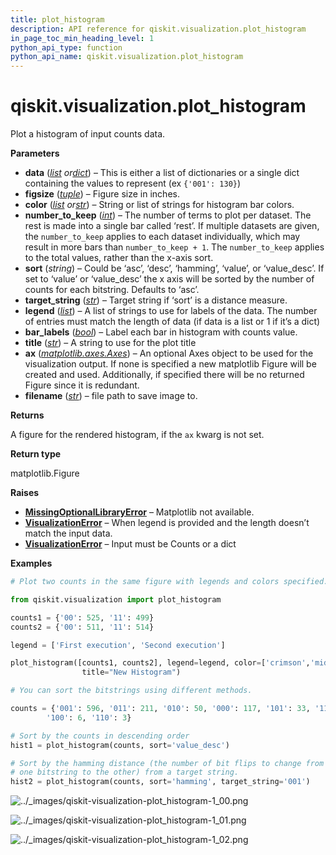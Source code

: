 ```yaml
---
title: plot_histogram
description: API reference for qiskit.visualization.plot_histogram
in_page_toc_min_heading_level: 1
python_api_type: function
python_api_name: qiskit.visualization.plot_histogram
---
```


<span id="qiskit-visualization-plot-histogram" />

# qiskit.visualization.plot\_histogram

<Function id="qiskit.visualization.plot_histogram" isDedicatedPage={true} github="https://github.com/Qiskit/qiskit/tree/main/qiskit/visualization/counts_visualization.py#L59-L162" signature="qiskit.visualization.plot_histogram(data, figsize=None, color=None, number_to_keep=None, sort='asc', target_string=None, legend=None, bar_labels=True, title=None, ax=None, filename=None)">
  Plot a histogram of input counts data.

  **Parameters**

  *   **data** ([*list*](https://docs.python.org/3/library/stdtypes.html#list "(in Python v3.12)")  *or*[*dict*](https://docs.python.org/3/library/stdtypes.html#dict "(in Python v3.12)")) – This is either a list of dictionaries or a single dict containing the values to represent (ex `{'001': 130}`)
  *   **figsize** ([*tuple*](https://docs.python.org/3/library/stdtypes.html#tuple "(in Python v3.12)")) – Figure size in inches.
  *   **color** ([*list*](https://docs.python.org/3/library/stdtypes.html#list "(in Python v3.12)")  *or*[*str*](https://docs.python.org/3/library/stdtypes.html#str "(in Python v3.12)")) – String or list of strings for histogram bar colors.
  *   **number\_to\_keep** ([*int*](https://docs.python.org/3/library/functions.html#int "(in Python v3.12)")) – The number of terms to plot per dataset. The rest is made into a single bar called ‘rest’. If multiple datasets are given, the `number_to_keep` applies to each dataset individually, which may result in more bars than `number_to_keep + 1`. The `number_to_keep` applies to the total values, rather than the x-axis sort.
  *   **sort** (*string*) – Could be ‘asc’, ‘desc’, ‘hamming’, ‘value’, or ‘value\_desc’. If set to ‘value’ or ‘value\_desc’ the x axis will be sorted by the number of counts for each bitstring. Defaults to ‘asc’.
  *   **target\_string** ([*str*](https://docs.python.org/3/library/stdtypes.html#str "(in Python v3.12)")) – Target string if ‘sort’ is a distance measure.
  *   **legend** ([*list*](https://docs.python.org/3/library/stdtypes.html#list "(in Python v3.12)")) – A list of strings to use for labels of the data. The number of entries must match the length of data (if data is a list or 1 if it’s a dict)
  *   **bar\_labels** ([*bool*](https://docs.python.org/3/library/functions.html#bool "(in Python v3.12)")) – Label each bar in histogram with counts value.
  *   **title** ([*str*](https://docs.python.org/3/library/stdtypes.html#str "(in Python v3.12)")) – A string to use for the plot title
  *   **ax** ([*matplotlib.axes.Axes*](https://matplotlib.org/stable/api/_as_gen/matplotlib.axes.Axes.html#matplotlib.axes.Axes "(in Matplotlib v3.9.2)")) – An optional Axes object to be used for the visualization output. If none is specified a new matplotlib Figure will be created and used. Additionally, if specified there will be no returned Figure since it is redundant.
  *   **filename** ([*str*](https://docs.python.org/3/library/stdtypes.html#str "(in Python v3.12)")) – file path to save image to.

  **Returns**

  A figure for the rendered histogram, if the `ax` kwarg is not set.

  **Return type**

  matplotlib.Figure

  **Raises**

  *   [**MissingOptionalLibraryError**](exceptions#qiskit.exceptions.MissingOptionalLibraryError "qiskit.exceptions.MissingOptionalLibraryError") – Matplotlib not available.
  *   [**VisualizationError**](visualization#qiskit.visualization.VisualizationError "qiskit.visualization.VisualizationError") – When legend is provided and the length doesn’t match the input data.
  *   [**VisualizationError**](visualization#qiskit.visualization.VisualizationError "qiskit.visualization.VisualizationError") – Input must be Counts or a dict

  **Examples**

  ```python
  # Plot two counts in the same figure with legends and colors specified.

  from qiskit.visualization import plot_histogram

  counts1 = {'00': 525, '11': 499}
  counts2 = {'00': 511, '11': 514}

  legend = ['First execution', 'Second execution']

  plot_histogram([counts1, counts2], legend=legend, color=['crimson','midnightblue'],
                  title="New Histogram")

  # You can sort the bitstrings using different methods.

  counts = {'001': 596, '011': 211, '010': 50, '000': 117, '101': 33, '111': 8,
          '100': 6, '110': 3}

  # Sort by the counts in descending order
  hist1 = plot_histogram(counts, sort='value_desc')

  # Sort by the hamming distance (the number of bit flips to change from
  # one bitstring to the other) from a target string.
  hist2 = plot_histogram(counts, sort='hamming', target_string='001')
  ```

  ![../\_images/qiskit-visualization-plot\_histogram-1\_00.png](/images/api/qiskit/dev/qiskit-visualization-plot_histogram-1_00.png)

  ![../\_images/qiskit-visualization-plot\_histogram-1\_01.png](/images/api/qiskit/dev/qiskit-visualization-plot_histogram-1_01.png)

  ![../\_images/qiskit-visualization-plot\_histogram-1\_02.png](/images/api/qiskit/dev/qiskit-visualization-plot_histogram-1_02.png)
</Function>

